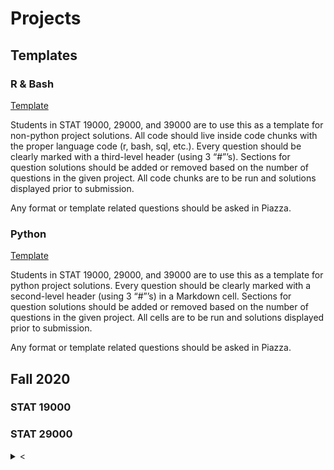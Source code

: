 # Projects {#projects}

## Templates

### R & Bash

[Template](https://raw.githubusercontent.com/TheDataMine/the-examples-book/master/files/r_bash_project_template.Rmd)

Students in STAT 19000, 29000, and 39000 are to use this as a template for non-python project solutions. All code should live inside code chunks with the proper language code (r, bash, sql, etc.). Every question should be clearly marked with a third-level header (using 3 "#"'s). Sections for question solutions should be added or removed based on the number of questions in the given project. All code chunks are to be run and solutions displayed prior to submission.

Any format or template related questions should be asked in Piazza.

### Python

[Template](https://raw.githubusercontent.com/TheDataMine/the-examples-book/master/files/python_project_template.ipynb)

Students in STAT 19000, 29000, and 39000 are to use this as a template for python project solutions. Every question should be clearly marked with a second-level header (using 3 "#"'s) in a Markdown cell. Sections for question solutions should be added or removed based on the number of questions in the given project. All cells are to be run and solutions displayed prior to submission.

Any format or template related questions should be asked in Piazza.

## Fall 2020

### STAT 19000

### STAT 29000

<details>
<summary>&lt;</summary>

---

**Motivation:** Becoming comfortable stringing together commands and getting used to navigating files in a terminal is important for every data scientist to do. By learning the basics of a few useful tools, you will have the ability to quickly understand and manipulate files in a way which is just not possible using tools like Microsoft Office, Google Sheets, etc.

**Context:** We've been using UNIX tools in a terminal to solve a variety of problems. In this project we will continue to solve problems by combining a variety of tools using a form of redirection called piping.

**Scope:** grep, regular expression basics, UNIX utilities, redirection, piping

**Learning objectives:**

```block
- Use `cut` to section off and slice up data from the command line.
- Use piping to string UNIX commands together.
- Use `sort` and it's options to sort data in different ways.
- Use `head` to isolate _n_ lines of output.
- Use `wc` to summarize the number of lines in a file or in output.
- Use `uniq` to filter out non-unique lines.
- Use `grep` to search files effectively.
```


You can find useful examples that walk you through relevant material in The Examples Book:

https://thedatamine.github.io/the-examples-book

It is highly recommended to read through, search, and explore these examples to help solve problems in this project.

**Important note:** It is highly recommended that you use https://rstudio.scholar.rcac.purdue.edu/. Simply click on the link and login using your Purdue account credentials. Use another system at your own risk. The version of RStudio on https://desktop.scholar.rcac.purdue.edu/ (which uses ThinLinc), is 99.9.9, and is known to have some strange issues when running code chunks.

Don't forget the very useful documentation shortcut `?`. To use, simply type `?` in the console, followed by the name of the function you are interested in. 

You can also look for package documentation by using `help(package=PACKAGENAME)`, so for example, to see the documentation for the package `ggplot2`, we could run:

```r
help(package=ggplot2)
```

Sometimes it can be helpful to see the source code of a defined function. A [function](https://www.tutorialspoint.com/r/r_functions.htm) is any chunk of organized code that is used to perform an operation. Source code is the underlying `R` or `c` or `c++` code that is used to create the function. To see the source code of a defined function, type the function's name without the `()`. For example, if we were curious about what the function `Reduce` does, we could run:

```r
Reduce
```

Occasionally this will be less useful as the resulting code will be code that calls `c` code we can't see. Other times it will allow you to understand the function better.

##### Dataset

The following questions will use the dataset found in Scholar:

`/class/datamine/data/amazon/amazon_fine_food_reviews.csv`

A public sample of the data can be found here: [amazon_fine_food_reviews.csv]()

##### Questions

##### 1. What is the `Id` of the most helpful review if we consider the review with highest `HelpfulnessNumerator` to be an indicator of helpfulness (higher is more helpful)?

**Relevant topics:** *[cut](https://thedatamine.github.io/the-examples-book/unix.html#cut), [sort](https://thedatamine.github.io/the-examples-book/unix.html#sort), [head](https://thedatamine.github.io/the-examples-book/unix.html#head), [piping](https://thedatamine.github.io/the-examples-book/unix.html#piping-and-redirection)*

```block
**Item(s) to submit:**

- Line of UNIX commands used to solve the problem.
- The `Id` of the most helpful review.
```

##### 2. Use two lines of UNIX commands to find the ratio of unique `Summary`'s.

**Relevant topics:** *[cut](https://thedatamine.github.io/the-examples-book/unix.html#cut), [uniq](https://thedatamine.github.io/the-examples-book/unix.html#uniq), [sort](https://thedatamine.github.io/the-examples-book/unix.html#sort), [wc](https://thedatamine.github.io/the-examples-book/unix.html#wc), [piping](https://thedatamine.github.io/the-examples-book/unix.html#piping-and-redirection)*

```block
**Item(s) to submit:**

- Two lines of UNIX commands used to solve the problem.
- The ratio of unique `Summary`'s.
```

##### 3. Use a simple UNIX command to create a frequency table of `Score`.

**Relevant topics:** *[cut](https://thedatamine.github.io/the-examples-book/unix.html#cut), [uniq](https://thedatamine.github.io/the-examples-book/unix.html#uniq), [sort](https://thedatamine.github.io/the-examples-book/unix.html#sort), [piping](https://thedatamine.github.io/the-examples-book/unix.html#piping-and-redirection)*

```block
**Item(s) to submit:**

- The line of UNIX commands used to solve the problem.
- The frequency table.
```

##### 4. Who is the user with the highest number of reviews? There are two columns you could use to answer this question, but which column do you think would be most appropriate and why?

**Hint:** *You may need to pipe the output to `sort` multiple times.*

**Hint:** *To create the frequency table, read through the `man` pages for `uniq`.*

```bash
man uniq
```

**Relevant topics:** *[cut](https://thedatamine.github.io/the-examples-book/unix.html#cut), [uniq](https://thedatamine.github.io/the-examples-book/unix.html#uniq), [sort](https://thedatamine.github.io/the-examples-book/unix.html#sort), [head](https://thedatamine.github.io/the-examples-book/unix.html#head), [piping](https://thedatamine.github.io/the-examples-book/unix.html#piping-and-redirection)*

```block
**Item(s) to submit:**

- The line of UNIX commands used to solve the problem.
- The frequency table.
```

##### 5. Anecdotally, there seems to be a tendency to leave reviews when we feel strongly (either positive or negative) about a product. For the user with the highest number of reviews, would you say that they follow this polemic pattern? Let's consider 5 star reviews to be strongly positive and 1 star reviews to be strongly negative.

**Hint:** *You may find the solution to problem (3) useful.*

**Relevant topics:** *[cut](https://thedatamine.github.io/the-examples-book/unix.html#cut), [uniq](https://thedatamine.github.io/the-examples-book/unix.html#uniq), [sort](https://thedatamine.github.io/the-examples-book/unix.html#sort), [grep](https://thedatamine.github.io/the-examples-book/unix.html#grep), [piping](https://thedatamine.github.io/the-examples-book/unix.html#piping-and-redirection)*

```block
**Item(s) to submit:**

- The line of UNIX commands used to solve the problem.
```

##### 6. We want to compare the most helpful review with a `Score` of 5 with the most helpful review with a `Score` of 1. Use UNIX commands to calculate these values. Write down the `ProductId` of both reviews. In the case of a tie, write down all `ProductId`'s to get full credit. In this case we are considering the most helpful review to be the review with the highest `HelpfulnessNumerator`.

**Hint:** *You can use multiple lines to solve this problem.*

**Relevant topics:** *[sort](https://thedatamine.github.io/the-examples-book/unix.html#sort), [head](https://thedatamine.github.io/the-examples-book/unix.html#head), [piping](https://thedatamine.github.io/the-examples-book/unix.html#piping-and-redirection)*

```block
**Item(s) to submit:**

- The lines of UNIX commands used to solve the problem.
- `ProductId`'s of both requested reviews.
```

##### 7. Using the `ProductId`'s from the previous question, create a new dataset called `reviews.csv` which contains the `ProductId`'s and `Score` of all reviews with the corresponding `ProductId`'s. 

**Relevant topics:** *[grep](https://thedatamine.github.io/the-examples-book/unix.html#head), [redirection](https://thedatamine.github.io/the-examples-book/unix.html#piping-and-redirection)*

```block
**Item(s) to submit:**

- The line of UNIX commands used to solve the problem.
```

##### 8. Use R to load up `reviews.csv` into a new data.frame called `dat`. Create a histogram for each products' `Score`. Compare the most helpful review `Score` with the `Score`'s given in the histogram. Based on this comparison, decide (anecdotally) whether you think people found the review helpful because the product is overrated, underrated, or correctly reviewed by the masses.

**Relevant topics:** *[read.csv](file:///Users/kamstut/Dropbox/work/datamine/the-examples-book/docs/r.html#r-reading-and-writing-data), [hist](file:///Users/kamstut/Dropbox/work/datamine/the-examples-book/docs/r.html#r-plotting)*

```block
**Item(s) to submit:**

- R code used to create the histograms.
- 3 histograms, 1 for each `ProductId`.
```

---

### STAT 39000

#### Project 5
<details>
<summary>&lt;</summary>

---

**Motivation:** Becoming comfortable stringing together commands and getting used to navigating files in a terminal is important for every data scientist to do. By learning the basics of a few useful tools, you will have the ability to quickly understand and manipulate files in a way which is just not possible using tools like Microsoft Office, Google Sheets, etc.

**Context:** We've been using UNIX tools in a terminal to solve a variety of problems. In this project we will continue to solve problems by combining a variety of tools using a form of redirection called piping.

**Scope:** grep, regular expression basics, UNIX utilities, redirection, piping

**Learning objectives:**

```block
- Use `cut` to section off and slice up data from the command line.
- Use piping to string UNIX commands together.
- Use `sort` and it's options to sort data in different ways.
- Use `head` to isolate _n_ lines of output.
- Use `wc` to summarize the number of lines in a file or in output.
- Use `uniq` to filter out non-unique lines.
- Use `grep` to search files effectively.
```



You can find useful examples that walk you through relevant material in The Examples Book:

https://thedatamine.github.io/the-examples-book

It is highly recommended to read through, search, and explore these examples to help solve problems in this project.

**Important note:** It is highly recommended that you use https://rstudio.scholar.rcac.purdue.edu/. Simply click on the link and login using your Purdue account credentials. Use another system at your own risk. The version of RStudio on https://desktop.scholar.rcac.purdue.edu/ (which uses ThinLinc), is 99.9.9, and is known to have some strange issues when running code chunks.

Don't forget the very useful documentation shortcut `?`. To use, simply type `?` in the console, followed by the name of the function you are interested in. 

You can also look for package documentation by using `help(package=PACKAGENAME)`, so for example, to see the documentation for the package `ggplot2`, we could run:

```r
help(package=ggplot2)
```

Sometimes it can be helpful to see the source code of a defined function. A [function](https://www.tutorialspoint.com/r/r_functions.htm) is any chunk of organized code that is used to perform an operation. Source code is the underlying `R` or `c` or `c++` code that is used to create the function. To see the source code of a defined function, type the function's name without the `()`. For example, if we were curious about what the function `Reduce` does, we could run:

```r
Reduce
```

Occasionally this will be less useful as the resulting code will be code that calls `c` code we can't see. Other times it will allow you to understand the function better.

##### Dataset

The following questions will use the dataset found in Scholar:

`/class/datamine/data/amazon/amazon_fine_food_reviews.csv`

A public sample of the data can be found here: [amazon_fine_food_reviews.csv]()



##### Questions

##### 1. What is the `Id` of the most helpful review if we consider the review with highest `HelpfulnessNumerator` to be an indicator of helpfulness (higher is more helpful)?


**Relevant topics:** *[cut](https://thedatamine.github.io/the-examples-book/unix.html#cut), [sort](https://thedatamine.github.io/the-examples-book/unix.html#sort), [head](https://thedatamine.github.io/the-examples-book/unix.html#head), [piping](https://thedatamine.github.io/the-examples-book/unix.html#piping-and-redirection)*



```block
**Item(s) to submit:**

- Line of UNIX commands used to solve the problem.
- The `Id` of the most helpful review.
```



##### 2. Use two lines of UNIX commands to find the ratio of unique `Summary`'s.

**Relevant topics:** *[cut](https://thedatamine.github.io/the-examples-book/unix.html#cut), [uniq](https://thedatamine.github.io/the-examples-book/unix.html#uniq), [sort](https://thedatamine.github.io/the-examples-book/unix.html#sort), [wc](https://thedatamine.github.io/the-examples-book/unix.html#wc), [piping](https://thedatamine.github.io/the-examples-book/unix.html#piping-and-redirection)*

```block
**Item(s) to submit:**

- Two lines of UNIX commands used to solve the problem.
- The ratio of unique `Summary`'s.
```

##### 3. Use a simple UNIX command to create a frequency table of `Score`.

**Relevant topics:** *[cut](https://thedatamine.github.io/the-examples-book/unix.html#cut), [uniq](https://thedatamine.github.io/the-examples-book/unix.html#uniq), [sort](https://thedatamine.github.io/the-examples-book/unix.html#sort), [piping](https://thedatamine.github.io/the-examples-book/unix.html#piping-and-redirection)*

```block
**Item(s) to submit:**

- The line of UNIX commands used to solve the problem.
- The frequency table.
```

##### 4. Who is the user with the highest number of reviews? There are two columns you could use to answer this question, but which column do you think would be most appropriate and why?

**Hint:** *You may need to pipe the output to `sort` multiple times.*

**Hint:** *To create the frequency table, read through the `man` pages for `uniq`.*

```bash
man uniq
```

**Relevant topics:** *[cut](https://thedatamine.github.io/the-examples-book/unix.html#cut), [uniq](https://thedatamine.github.io/the-examples-book/unix.html#uniq), [sort](https://thedatamine.github.io/the-examples-book/unix.html#sort), [head](https://thedatamine.github.io/the-examples-book/unix.html#head), [piping](https://thedatamine.github.io/the-examples-book/unix.html#piping-and-redirection)*

```block
**Item(s) to submit:**

- The line of UNIX commands used to solve the problem.
- The frequency table.
```

##### 5. Anecdotally, there seems to be a tendency to leave reviews when we feel strongly (either positive or negative) about a product. For the user with the highest number of reviews, would you say that they follow this polemic pattern? Let's consider 5 star reviews to be strongly positive and 1 star reviews to be strongly negative.

**Hint:** *You may find the solution to problem (3) useful.*

**Relevant topics:** *[cut](https://thedatamine.github.io/the-examples-book/unix.html#cut), [uniq](https://thedatamine.github.io/the-examples-book/unix.html#uniq), [sort](https://thedatamine.github.io/the-examples-book/unix.html#sort), [grep](https://thedatamine.github.io/the-examples-book/unix.html#grep), [piping](https://thedatamine.github.io/the-examples-book/unix.html#piping-and-redirection)*

```block
**Item(s) to submit:**

- The line of UNIX commands used to solve the problem.
```

##### 6. We want to compare the most helpful review with a `Score` of 5 with the most helpful review with a `Score` of 1. Use UNIX commands to calculate these values. Write down the `ProductId` of both reviews. In the case of a tie, write down all `ProductId`'s to get full credit. In this case we are considering the most helpful review to be the review with the highest `HelpfulnessNumerator`.

**Hint:** *You can use multiple lines to solve this problem.*

**Relevant topics:** *[sort](https://thedatamine.github.io/the-examples-book/unix.html#sort), [head](https://thedatamine.github.io/the-examples-book/unix.html#head), [piping](https://thedatamine.github.io/the-examples-book/unix.html#piping-and-redirection)*

```block
**Item(s) to submit:**

- The lines of UNIX commands used to solve the problem.
- `ProductId`'s of both requested reviews.
```

##### 7. Using the `ProductId`'s from the previous question, create a new dataset called `reviews.csv` which contains the `ProductId`'s and `Score` of all reviews with the corresponding `ProductId`'s.  

**Relevant topics:** *[cut](https://thedatamine.github.io/the-examples-book/unix.html#cut), [grep](https://thedatamine.github.io/the-examples-book/unix.html#head), [redirection](https://thedatamine.github.io/the-examples-book/unix.html#piping-and-redirection)*

```block
**Item(s) to submit:**

- The line of UNIX commands used to solve the problem.
```

##### 8. If we didn't use `cut` prior to searching for the `ProductId`'s in (7), we would get unwanted results. Modify the solution to (7) and explore. What is happening?

**Relevant topics:** *[cat](https://thedatamine.github.io/the-examples-book/unix.html#cat), [grep](https://thedatamine.github.io/the-examples-book/unix.html#head), [redirection](https://thedatamine.github.io/the-examples-book/unix.html#piping-and-redirection)*

```block
**Item(s) to submit:**

- The line of UNIX commands used to solve the problem.
- 1-2 sentences explaining why we need to use `cut` first.
```

##### 9. Use R to load up `reviews.csv` into a new data.frame called `dat`. Create a histogram for each products' `Score`. Compare the most helpful review `Score` with the `Score`'s given in the histogram. Based on this comparison, decide (anecdotally) whether you think people found the review helpful because the product is overrated, underrated, or correctly reviewed by the masses.

**Relevant topics:** *[read.csv](file:///Users/kamstut/Dropbox/work/datamine/the-examples-book/docs/r.html#r-reading-and-writing-data), [hist](file:///Users/kamstut/Dropbox/work/datamine/the-examples-book/docs/r.html#r-plotting)*

```block
**Item(s) to submit:**

- R code used to create the histograms.
- 3 histograms, 1 for each `ProductId`.
```

---

## Spring 2021

### STAT 19000

### STAT 29000

### STAT 39000